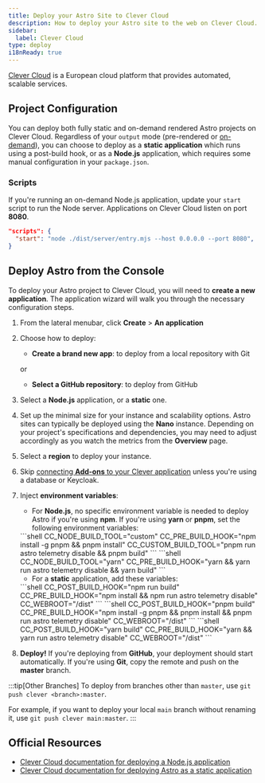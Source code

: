 ```yaml
---
title: Deploy your Astro Site to Clever Cloud
description: How to deploy your Astro site to the web on Clever Cloud.
sidebar:
  label: Clever Cloud
type: deploy
i18nReady: true
---
```


[Clever Cloud](https://clever-cloud.com) is a European cloud platform that provides automated, scalable services.

## Project Configuration

You can deploy both fully static and on-demand rendered Astro projects on Clever Cloud. Regardless of your `output` mode (pre-rendered or [on-demand](/en/guides/on-demand-rendering/)), you can choose to deploy as a **static application** which runs using a post-build hook, or as a **Node.js** application, which requires some manual configuration in your `package.json`.

### Scripts

If you're running an on-demand Node.js application, update your `start` script to run the Node server. Applications on Clever Cloud listen on port **8080**.

```json title="package.json"
"scripts": {
  "start": "node ./dist/server/entry.mjs --host 0.0.0.0 --port 8080",
} 
```

## Deploy Astro from the Console

To deploy your Astro project to Clever Cloud, you will need to **create a new application**. The application wizard will walk you through the necessary configuration steps.

<Steps>

1. From the lateral menubar, click **Create** > **An application**
2. Choose how to deploy:

    - **Create a brand new app**: to deploy from a local repository with Git
    
    or
    
    - **Select a GitHub repository**: to deploy from GitHub

3. Select a **Node.js** application, or a **static** one.
4. Set up the minimal size for your instance and scalability options. Astro sites can typically be deployed using the **Nano** instance. Depending on your project's specifications and dependencies, you may need to adjust accordingly as you watch the metrics from the **Overview** page.
5. Select a **region** to deploy your instance.
6. Skip [connecting **Add-ons** to your Clever application](https://www.clever-cloud.com/developers/doc/addons/) unless you're using a database or Keycloak.
7. Inject **environment variables**:

    - For **Node.js**, no specific environment variable is needed to deploy Astro if you're using **npm**. If you're using **yarn** or **pnpm**, set the following environment variables:

    <Tabs>
      <TabItem label="pnpm">
      ```shell
      CC_NODE_BUILD_TOOL="custom"
      CC_PRE_BUILD_HOOK="npm install -g pnpm && pnpm install"
      CC_CUSTOM_BUILD_TOOL="pnpm run astro telemetry disable && pnpm build"
      ```
      </TabItem>
      <TabItem label="yarn">
      ```shell
      CC_NODE_BUILD_TOOL="yarn"
      CC_PRE_BUILD_HOOK="yarn && yarn run astro telemetry disable && yarn build"
      ```
      </TabItem>
    </Tabs>

    - For a **static** application, add these variables:

    <Tabs>
      <TabItem label="npm">
      ```shell
      CC_POST_BUILD_HOOK="npm run build"
      CC_PRE_BUILD_HOOK="npm install && npm run astro telemetry disable"
      CC_WEBROOT="/dist"
      ```
      </TabItem>
      <TabItem label="pnpm">
      ```shell
      CC_POST_BUILD_HOOK="pnpm build"
      CC_PRE_BUILD_HOOK="npm install -g pnpm && pnpm install && pnpm run astro telemetry disable"
      CC_WEBROOT="/dist"
      ```
      </TabItem>
      <TabItem label="yarn">
      ```shell
      CC_POST_BUILD_HOOK="yarn build"
      CC_PRE_BUILD_HOOK="yarn && yarn run astro telemetry disable"
      CC_WEBROOT="/dist"
      ```
      </TabItem>
    </Tabs>


8. **Deploy!** If you're deploying from **GitHub**, your deployment should start automatically. If you're using **Git**, copy the remote and push on the **master** branch. 

</Steps>

:::tip[Other Branches]
To deploy from branches other than `master`, use `git push clever <branch>:master`.

For example, if you want to deploy your local `main` branch without renaming it, use `git push clever main:master`.
:::


## Official Resources
- [Clever Cloud documentation for deploying a Node.js application](https://www.clever-cloud.com/developers/doc/applications/javascript/nodejs/)
- [Clever Cloud documentation for deploying Astro as a static application](https://www.clever-cloud.com/developers/guides/astro/)
